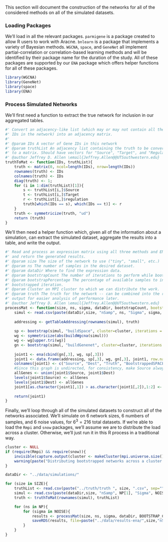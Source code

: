 This section will document the construction of the networks for all of the considered methods on all of the simulated datasets.

### Loading Packages

We'll load in all the relevant packages. `parmigene` is a package created to allow R users to work with Aracne. `bnlearn` is a package that implements a variety of Bayesian methods. `WGCNA`, `space`, and `GeneNet` all implement partial-correlation or correlation-based learning methods and will be identified by their package name for the duration of the study. All of these packages are supported by our `ENA` package which offers helper functions for all of these packages.

```r
library(WGCNA)
library(GeneNet)
library(space)
library(ENA)
```

### Process Simulated Networks

We'll first need a function to extract the true network for inclusion in our aggregated tables.

```r
#' Convert an adjacency-like list (which may or may not contain all the gene 
#' IDs in the network) into an adjacency matrix.
#' 
#' @param IDs A vector of Gene IDs in this network
#' @param truthList An adjacency list containing the truth to be converted 
#' to a matrix. Should have vectors for "Source", "Target", and "Regulation."
#' @author Jeffrey D. Allen \email{Jeffrey.Allen@@UTSouthwestern.edu}
truthToMat <- function(IDs, truthList){
	truth <- matrix(0, ncol=length(IDs), nrow=length(IDs))
	rownames(truth) <- IDs
	colnames(truth) <- IDs
	diag(truth) <- 1;
	for (i in 1:dim(truthList)[1]){
		s <- truthList[i,]$Source
		t <- truthList[i,]$Target
		r <- truthList[i,]$regulation
		truth[which(IDs == s), which(IDs == t)] <- r
	}
	truth <- symmetricize(truth, "ud")
	return (truth)
}
```

We'll then need a helper function which, given all of the information about a simulation, can extract the simulated dataset, aggregate the results into a table, and write the output.

```r
#' Read and process an expression matrix using all three methods and ENA 
#' and return the generated results.
#' @param size The size of the network to use ("tiny", "small", etc.)
#' @param ns The number of samples in the desired dataset.
#' @param dataDir Where to find the expression data.
#' @param bootstrapCount The number of iterations to perform while bootstrapping.
#' @param bootstrapPercentage The percentage of available samples to include in each
#' bootstrapped iteration.
#' @param Cluster an MPI cluster to which we can distribute the work.
#' @param truth The truth for the network -- can be combined into the resultant
#' output for easier analysis of performance later.
#' @author Jeffrey D. Allen \email{Jeffrey.Allen@@UTSouthwestern.edu}
processMat <- function(size, ns, sigma, dataDir, bootstrapCount, bootstrapPercentage = 0.7, cluster, truth){
	simul <- read.csv(paste(dataDir,size, "nSamp", ns, "Sigma", sigma, ".csv",sep=""), row.names=1)	
	
	addressing <- getTableAddressing(rownames(simul), truth)
			
	sp <- bootstrap(simul, "buildSpace", cluster=cluster, iterations = bootstrapCount, sample.percentage = bootstrapPercentage)	
	wg <- symmetricize(abs(buildWgcna(simul)))
	wg <- wg[upper.tri(wg)]
	gn <- bootstrap(simul, "buildGenenet", cluster=cluster, iterations = bootstrapCount, sample.percentage = bootstrapPercentage)
			
	joint1 <- ena(cbind(gn[,3], wg, sp[,3]))
	joint1 <- data.frame(addressing, sp[,3], wg, gn[,3], joint1, row.names=NULL)
	colnames(joint1) <- c("Source", "Dest", "Truth", "BootstrappedSPACE", "WGCNA", "BootstrappedGenenet", "ENA")
	#Since this graph is undirected, for consistency, make Source always smaller than Dest
	allGenes <- union(joint1$Source, joint1$Dest)
	levels(joint1$Source) <- allGenes
	levels(joint1$Dest) <- allGenes
	joint1[as.character(joint1[,1]) > as.character(joint1[,2]),1:2] <- joint1[as.character(joint1[,1]) > as.character(joint1[,2]),2:1]
	
	return(joint1)
}
```

Finally, we'll loop through all of the simulated datasets to construct all of the networks associated. We'll simulate on 6 network sizes, 6 numbers of samples, and 6 noise values, for $6^3=216$ total datasets. If we're able to load the `Rmpi` and `snow` packages, we'll assume we are to distribute the load across a cluster. Otherwise, we'll just run it in this R process in a traditional way.

```r
cluster <- NULL
if (require(Rmpi) && require(snow)){
	invisible(capture.output(cluster <- makeCluster(mpi.universe.size()-1, type="MPI")))	
	warning(paste("Distributing bootstrapped networks across a cluster of", mpi.universe.size()-1, "CPUs."))
}

dataDir <- "../data/simulations/"

for (size in SIZE){
	truthList <- read.csv(paste("../truth/truth ", size, ".csv", sep=""));
	simul <- read.csv(paste(dataDir,size, "nSamp", NP[1], "Sigma", NOISE[1], ".csv",sep=""), row.names=1)	
	truth <- truthToMat(rownames(simul), truthList)

	for (ns in NP){
		for (sigma in NOISE){
			results <- processMat(size, ns, sigma, dataDir, BOOTSTRAP_COUNT, cluster=cluster, truth=truth)				
			saveRDS(results, file=paste("../data/results-ena/",size,"nSamp",ns,"Sigma",sigma,".Rds",sep=""))
		}
	}
}
```